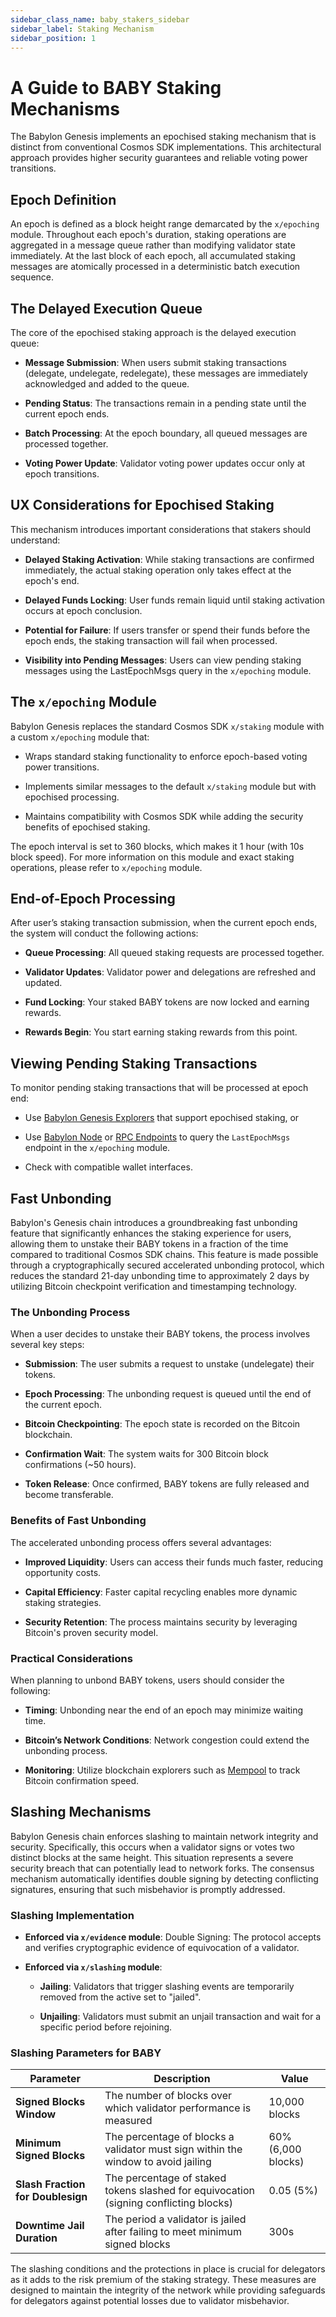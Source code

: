 ```yaml
---
sidebar_class_name: baby_stakers_sidebar
sidebar_label: Staking Mechanism
sidebar_position: 1
---
```


# A Guide to BABY Staking Mechanisms

The Babylon Genesis implements an epochised staking mechanism that is distinct
from conventional Cosmos SDK implementations. This architectural approach
provides higher security guarantees and reliable voting power transitions.

## Epoch Definition

An epoch is defined as a block height range demarcated by the `x/epoching`
module. Throughout each epoch's duration, staking operations are aggregated in
a message queue rather than modifying validator state immediately. At the last
block of each epoch, all accumulated staking messages are atomically processed
in a deterministic batch execution sequence.

## The Delayed Execution Queue

The core of the epochised staking approach is the delayed execution queue:

- **Message Submission**: When users submit staking transactions (delegate,
  undelegate, redelegate), these messages are immediately acknowledged and
  added to the queue.

- **Pending Status**: The transactions remain in a pending state until the
  current epoch ends.

- **Batch Processing**: At the epoch boundary, all queued messages are processed
  together.

- **Voting Power Update**: Validator voting power updates occur only at epoch
  transitions.

## UX Considerations for Epochised Staking

This mechanism introduces important considerations that stakers should
understand:

- **Delayed Staking Activation**: While staking transactions are confirmed
  immediately, the actual staking operation only takes effect at the epoch's
  end.

- **Delayed Funds Locking**: User funds remain liquid until staking activation
  occurs at epoch conclusion.

- **Potential for Failure**: If users transfer or spend their funds before the
  epoch ends, the staking transaction will fail when processed.

- **Visibility into Pending Messages**: Users can view pending staking messages
  using the LastEpochMsgs query in the `x/epoching` module.

## The `x/epoching` Module

Babylon Genesis replaces the standard Cosmos SDK `x/staking` module with a custom
`x/epoching` module that:

- Wraps standard staking functionality to enforce epoch-based voting power
  transitions.

- Implements similar messages to the default `x/staking` module but with
  epochised processing.

- Maintains compatibility with Cosmos SDK while adding the security benefits
  of epochised staking.

The epoch interval is set to 360 blocks, which makes it 1 hour (with 10s block
speed). For more information on this module and exact staking operations,
please refer to `x/epoching` module.

## End-of-Epoch Processing

After user’s staking transaction submission, when the current epoch ends, the
system will conduct the following actions:

- **Queue Processing**: All queued staking requests are processed together.

- **Validator Updates**: Validator power and delegations are refreshed and
  updated.

- **Fund Locking**: Your staked BABY tokens are now locked and earning rewards.

- **Rewards Begin**: You start earning staking rewards from this point.

## Viewing Pending Staking Transactions

To monitor pending staking transactions that will be processed at epoch end:

- Use [Babylon Genesis Explorers](/developers/babylon_genesis_chain/#chain-explorer) that support epochised staking, or

- Use [Babylon Node](/operators/babylon_node/installation_guide/) or [RPC Endpoints](/developers/babylon_genesis_chain/#network-information) to query the `LastEpochMsgs` endpoint in the
  `x/epoching` module.

- Check with compatible wallet interfaces.

## Fast Unbonding

Babylon's Genesis chain introduces a groundbreaking fast unbonding feature that
significantly enhances the staking experience for users, allowing them to
unstake their BABY tokens in a fraction of the time compared to traditional
Cosmos SDK chains. This feature is made possible through a cryptographically
secured accelerated unbonding protocol, which reduces the standard 21-day
unbonding time to approximately 2 days by utilizing Bitcoin checkpoint
verification and timestamping technology.

### The Unbonding Process

When a user decides to unstake their BABY tokens, the process involves several
key steps:

- **Submission**: The user submits a request to unstake (undelegate) their tokens.

- **Epoch Processing**: The unbonding request is queued until the end of the
  current epoch.

- **Bitcoin Checkpointing**: The epoch state is recorded on the Bitcoin blockchain.

- **Confirmation Wait**: The system waits for 300 Bitcoin block confirmations
  (~50 hours).

- **Token Release**: Once confirmed, BABY tokens are fully released and become
  transferable.

### Benefits of Fast Unbonding

The accelerated unbonding process offers several advantages:

- **Improved Liquidity**: Users can access their funds much faster, reducing opportunity costs.

- **Capital Efficiency**: Faster capital recycling enables more dynamic staking strategies.

- **Security Retention**: The process maintains security by leveraging Bitcoin's proven security model.

### Practical Considerations

When planning to unbond BABY tokens, users should consider the following:

- **Timing**: Unbonding near the end of an epoch may minimize waiting time.

- **Bitcoin’s Network Conditions**: Network congestion could extend the unbonding process.

- **Monitoring**: Utilize blockchain explorers such as [Mempool](https://mempool.space/) to track Bitcoin confirmation speed.

## Slashing Mechanisms

Babylon Genesis chain enforces slashing to maintain network integrity and
security. Specifically, this occurs when a validator signs or votes two
distinct blocks at the same height. This situation represents a severe security
breach that can potentially lead to network forks. The consensus mechanism
automatically identifies double signing by detecting conflicting signatures,
ensuring that such misbehavior is promptly addressed.

### Slashing Implementation

- **Enforced via `x/evidenc`e module**: Double Signing: The protocol accepts and
  verifies cryptographic evidence of equivocation of a validator.

- **Enforced via `x/slashing` module**:

  - **Jailing**: Validators that trigger slashing events are temporarily
    removed from the active set to "jailed".

  - **Unjailing**: Validators must submit an unjail transaction and wait for a
    specific period before rejoining.

### Slashing Parameters for BABY

| Parameter                 | Description                                             | Value         |
|---------------------------|---------------------------------------------------------|---------------|
| **Signed Blocks Window**  | The number of blocks over which validator performance is measured | 10,000 blocks |
| **Minimum Signed Blocks** | The percentage of blocks a validator must sign within the window to avoid jailing | 60% (6,000 blocks) |
| **Slash Fraction for Doublesign** | The percentage of staked tokens slashed for equivocation (signing conflicting blocks) | 0.05 (5%)     |
| **Downtime Jail Duration** | The period a validator is jailed after failing to meet minimum signed blocks | 300s          |

The slashing conditions and the protections in place is crucial for delegators
as it adds to the risk premium of the staking strategy. These measures are
designed to maintain the integrity of the network while providing safeguards
for delegators against potential losses due to validator misbehavior.
